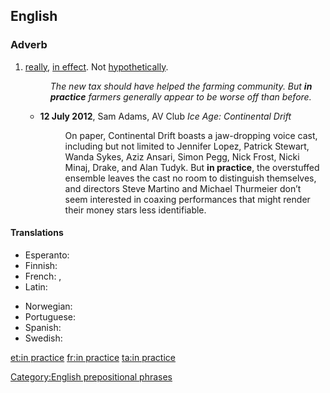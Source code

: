 ==English==

===Adverb===
{{en-adv|-}}

# [[really]], [[in effect]]. Not [[hypothetically]].
#: ''The new tax should have helped the farming community. But '''in practice''' farmers generally appear to be worse off than before.''
#* '''12 July 2012''', Sam Adams, AV Club ''Ice Age: Continental Drift''
#*: On paper, Continental Drift boasts a jaw-dropping voice cast, including but not limited to Jennifer Lopez, Patrick Stewart, Wanda Sykes, Aziz Ansari, Simon Pegg, Nick Frost, Nicki Minaj, Drake, and Alan Tudyk. But '''in practice''', the overstuffed ensemble leaves the cast no room to distinguish themselves, and directors Steve Martino and Michael Thurmeier don’t seem interested in coaxing performances that might render their money stars less identifiable.

====Translations====
{{trans-top|really, in effect}}
* Esperanto: {{t|eo|praktike}}
* Finnish: {{t+|fi|käytännössä}}
* French: {{t+|fr|pratiquement}}, {{t+|fr|en pratique}}
* Latin: {{t|la|in actu}}
{{trans-mid}}
* Norwegian: {{t|no|i praksis}}
* Portuguese: {{t|pt|na prática}}
* Spanish: {{t|es|en la práctica}}
* Swedish: {{t|sv|i praktiken}}
{{trans-bottom}}

[[Category:English prepositional phrases]]

[[et:in practice]]
[[fr:in practice]]
[[ta:in practice]]